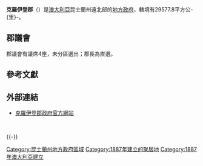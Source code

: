 {{noteTA
|G1=地名
|G2=UK Places
}}
{{Infobox Australian Place | type = lga
| name     = 克羅伊登郡
| state    = 昆士蘭州
| image    = Croydon LGA Qld.png
| imagesize= 180
| caption  = 克羅伊登郡於[[昆士蘭州|昆士蘭州]]轄境圖
| pop      = 255
| pop_footnotes = （2006年人口調查）<ref>{{Census 2006 AUS | id = LGA32600 | name = Croydon (S) (Local Government Area) | accessdate=2009-04-16|quick = on}}</ref>
| area     = 29577.8
| est      = 1887
| seat     = 克羅伊登
| mayor    = Corrie Pickering
| region   = 遠北
| logo     = 
| url      = http://www.croydon.qld.gov.au/
| stategov = 伊薩山
| fedgov   = 甘迺迪
| near-nw  = [[卡奔塔利亞郡|卡奔塔利亞郡]]
| near-n   = [[卡奔塔利亞郡|卡奔塔利亞郡]]
| near-ne  = [[高原區|高原區]]
| near-w   = [[卡奔塔利亞郡|卡奔塔利亞郡]]
| near-e   = [[伊瑟力治郡|伊瑟力治郡]]
| near-sw  = [[麥金利郡|麥金利郡]]
| near-s   = [[里奇蒙郡|-{里}-奇蒙郡]]
| near-se  = [[里奇蒙郡|-{里}-奇蒙郡]]
}}

'''克羅伊登郡'''（{{lang-en|Shire of Croydon}}）是[[澳大利亞|澳大利亞]]昆士蘭州遠北部的[[地方政府區域|地方政府]]，轄境有29577.8平方公-{里}-。

==郡議會==
郡議會有議席4座，未分區選出；郡長為直選。

==參考文獻==
{{Reflist}}

==外部連結==
* [http://www.croydon.qld.gov.au 克羅伊登郡政府官方網站]{{Wayback|url=http://www.croydon.qld.gov.au/ |date=20091029212515 }} 

<br>
{{Queensland-geo-stub}}

{{-}}
{{Local Government Areas of Queensland}}
{{DEFAULTSORT:Croydon}}

[[Category:昆士蘭州地方政府區域|Category:昆士蘭州地方政府區域]]
[[Category:1887年建立的聚居地|Category:1887年建立的聚居地]]
[[Category:1887年澳大利亞建立|Category:1887年澳大利亞建立]]